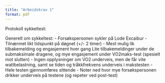 ```yaml
---
title: "Arbeidskrav 1"
format: pdf
---
```


Protokoll sykkeltest: 

Generelt om sykkeltest: 
- Forsøkspersonen sykler på Lode Excaibur
- Tilnærmet likt tidspunkt på døgnet (+/- 2 timer)
- Mest mulig lik tilbakemelding og engasjement hver gang 
  Lite tilbakemeldinger under de submaksimale dragene, og    mye engasjement under VO2maks-test (spesielt mot slutten)
- Ingen opplysninger om VO2 underveis, men de får vite      wattbelastning, samt se tiden og tråkkfrekvens underveis i  makstesten
- Hele testen gjennomføres sittende
- Noter ned hvor mye forsøkspersonen drikker underveis på    testene (og repeter ved post-test)


